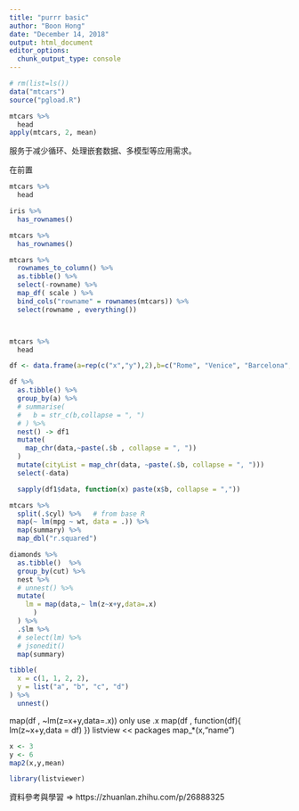 ---
title: "purrr basic"
author: "Boon Hong"
date: "December 14, 2018"
output: html_document
editor_options: 
  chunk_output_type: console
---

```{r}

# rm(list=ls())
data("mtcars")
source("pgload.R")

```


```{r}

mtcars %>% 
  head
apply(mtcars, 2, mean)

```

服务于减少循环、处理嵌套数据、多模型等应用需求。

在前置

```{r}

mtcars %>% 
  head

iris %>% 
  has_rownames()

mtcars %>% 
  has_rownames()

mtcars %>%
  rownames_to_column() %>% 
  as.tibble() %>% 
  select(-rowname) %>% 
  map_df( scale ) %>% 
  bind_cols("rowname" = rownames(mtcars)) %>% 
  select(rowname , everything())



mtcars %>% 
  head


```

```{r}

df <- data.frame(a=rep(c("x","y"),2),b=c("Rome", "Venice", "Barcelona", "Paris"))

df %>% 
  as.tibble() %>% 
  group_by(a) %>% 
  # summarise(
  #   b = str_c(b,collapse = ", ")
  # ) %>% 
  nest() -> df1
  mutate(
    map_chr(data,~paste(.$b , collapse = ", "))
  )
  mutate(cityList = map_chr(data, ~paste(.$b, collapse = ", ")))
  select(-data)

  sapply(df1$data, function(x) paste(x$b, collapse = ","))
```


```{r}

mtcars %>%
  split(.$cyl) %>%   # from base R
  map(~ lm(mpg ~ wt, data = .)) %>% 
  map(summary) %>% 
  map_dbl("r.squared")

diamonds %>% 
  as.tibble()  %>%  
  group_by(cut) %>% 
  nest %>% 
  # unnest() %>% 
  mutate(
    lm = map(data,~ lm(z~x+y,data=.x)
      ) 
  ) %>%   
  .$lm %>% 
  # select(lm) %>% 
  # jsonedit()
  map(summary)

tibble(
  x = c(1, 1, 2, 2),
  y = list("a", "b", "c", "d")
) %>% 
  unnest()


```

map(df , ~lm(z=x+y,data=.x))  only use .x 
map(df , function(df){ lm(z~x+y,data = df) })
listview << packages 
map_*(x,"name")

```{r}

x <- 3
y <- 6
map2(x,y,mean)

library(listviewer)


```


資料參考與學習 => https://zhuanlan.zhihu.com/p/26888325

